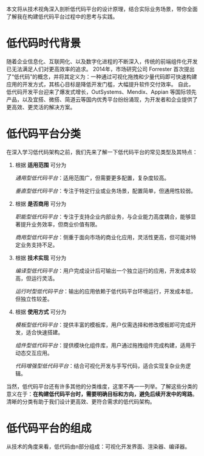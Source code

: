 本文将从技术视角深入剖析低代码平台的设计原理，结合实际业务场景，带你全面了解我在构建低代码平台过程中的思考与实践。

# 低代码时代背景

随着企业信息化、互联网化、以及数字化进程的不断深入，传统的前端组件化开发已无法满足人们对更高效率的追求。
2014年，市场研究公司 Forrester 首次提出了“低代码”的概念，并将其定义为：一种通过可视化拖拽和少量代码即可快速构建应用的开发方式，其核心目标是降低开发门槛，大幅提升软件交付效率。
自此，低代码开发平台迎来了爆发式增长，OutSystems、Mendix、Appian 等国际领先产品，以及宜搭、微搭、简道云等国内优秀平台纷纷涌现，为开发者和企业提供了更高效、更灵活的解决方案。

# 低代码平台分类

在深入学习低代码架构之前，我们先来了解一下低代码平台的常见类型及其特点：

1. 根据 **适用范围** 可分为

   _通用型低代码平台_：适用范围广，但需要更多配置，复杂度较高。

   _垂直型低代码平台_：专注于特定行业或业务场景，配置简单，但通用性较弱。

2. 根据 **是否商用** 可分为

   _职能型低代码平台_：专注于支持企业内部业务，与企业能力高度耦合，能够显著提升业务效率，但商业价值有限。

   _商用型低代码平台_：侧重于面向市场的商业化应用，灵活性更高，但可能对特定业务支持不足。

3. 根据 **技术实现** 可分为

   _编译型低代码平台_：用户完成设计后可输出一个独立运行的应用，开发成本较高，但运行灵活。

   _运行时型低代码平台_：输出的应用依赖于低代码平台环境运行，开发成本低，但独立性较差。

4. 根据 **使用方式** 可分为

   _模板型低代码平台_：提供丰富的模板库，用户仅需选择和修改模板即可完成开发，适合快速搭建。

   _组件型低代码平台_：提供模块化组件库，用户通过拖拽组件完成构建，适用于动态交互应用。

   _代码增强型低代码平台_：结合可视化开发与手写代码，适合实现复杂业务逻辑。

当然，低代码平台还有许多其他的分类维度，这里不再一一列举。了解这些分类的意义在于：**在构建低代码平台时，需要明确目标和方向，避免后续开发中的弯路**。 清晰的分类有助于我们设计更高效、更符合需求的低代码架构。

# 低代码平台的组成

从技术的角度来看，低代码由n部分组成：可视化开发界面、渲染器、编译器。
